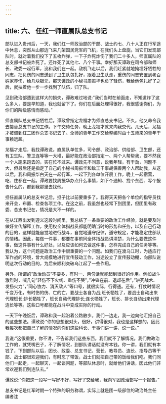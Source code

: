 ```yaml
---
---
---
```

title: 六、 任红一师直属队总支书记
---



部队进入贵州后，一天，我们红一师政治部的干部、战士约七、八十人正在行军途中休息，突然从山那边飞来几架国民党军的飞机，在我们头上盘旋。当它们发现部队时，就对着我们投下了五枚炸弹，一下子炸死炸伤了我们二十多人，师直属队的总支部书记被炸死了。还炸死了其他七、八个干事。幸好那天谭政在司令部和师长、政委一起行军，没和我们在一起。敌机飞走以后，我们赶紧就地掩埋好牺牲的同志，把负伤的同志送到了卫生队包扎好，跟着卫生队走，重伤的同志安置到老百姓家养伤，给几块银元，那天谭政的小秘书周振华也负了轻伤，我给他包扎好了之后，就扶着他一步一步找到了队伍，归了队。

见到政治部遭到这样大的损失，谭政难过地说:”我们当时在前面走，不知道炸了这么多人，要是早知道，我也就留下了。你们在后面处理得很好，我很感谢你们，为你们的阶级感情而感动。”

师直属队总支书记牺牲后，谭政曾指定龙福才为师直总支书记。不久，他又命令我去接替总支书记的工作。下午交待任务，晚上龙福才就来向我交代。几天后，龙福才被调到红二团作总支书记去了。全师的青年工作交给整编时由十五师来的青年干事赖远超。

龙福才走后，我找谭政说，直属队单位多，司令部、政治部、供给部、卫生部，还有卫生队、警卫连等等一大堆，最好能在政治部指定一、两个人帮帮我，要不然我一个人跑来跑去的，实在忙不过来。谭政先不同意，说我年轻，有干劲，问题不大，但最后还是指定了自己的小秘书周振华和敌工干事胡保善两个人帮助我，从这以后，我和周振华白天在一起行军，一起下到各单位开展工作，晚上一起宿营，吃、住都在一起。谭政要找周振华办点什么事情，如下个通知、找个东西、写个报告什么的，都到我那里去找他。

担任直属队的总支书记后，担子比以前要重多了。我得天天把各个单位的指导员找来开会，布置、检查各项工作。在这之前，我虽然也经常下到团里，但团里有政委、总支书记在，情况是大不一样的。

在从江西出发到遵义这段时间里，我总结了一条重要的政治工作经验，就是要及时做好宣传解释工作，使用权全体指战员都能明确当时的形势和任务，以及自己行动的目的，这样就能自觉地进行战斗，自觉地遵守纪律，遵守规定，才能稳定住部队的情绪。因此，每做一件事，都要在事前同全体指战员讲清楚，为什么要做这件事，做这件事有什么好处，以及应该如何去做这件事，怎样完成自己的任务等等。我认为，这个问题是政治工作中很重要的一个问题。如我们在渡乌江时，为适应行军作战的环境，曾大规模地进行宣传鼓动工作，沿途设立了宣传鼓动棚，向部队说明这次行动的目的，为后来顺利突破乌江起了一些作用。

另外，所谓的”政治动员”不要多，有时一、两句话就能起到很好的作用。例如战斗激烈时，喊几句”轻伤不下火线、重伤不哭”，”冲锋在前、退却在后”，”讲究战术、发扬火力”，”同心协力、消灭敌人”等口号，就很实际，行得通。还有，打仗时情况千变万化，有时伤的伤、亡的亡，要战士各自为战;班长牺牲了，要战士自动出来代理班长;排长牺牲了，班长自动代理排长;连长牺牲了，班长、排长自动出来代理连长等等。这些口号都能在战斗中变成实际的行动。

一天下午晚饭后，谭政和我一起沿着公路散步。我们一边走，我一边向他汇报自己的这些想法。谭政说:”你的思想很对头，很好，讲得很对，我也是这样想的，因此我每次都把自己了解的情况向你们这些科长、干事们讲一讲、说一说。”

我说:”这很重要，你不讲，不告诉我们这些东西，我们就不了解情况。我们做政治工作的，就凭嘴巴子，不了解情况，到部队讲话就没有本钱。你一讲，我们就有本钱了，下到部队以后，团长、政委、总支书记、营长、教导员、连长、指导员等干部、战士都很欢迎我们，有时忘了带饭，战士们就把自己带的饭给我们吃。我们同他们一起走，一起聊天，一起谈问题，等部队休息时，就给他们讲话，因此他们非常欢迎我们到连队去。”

谭政说:”你把这一段写一写好不好，写好了交给我，我向军团政治部写一个报告。”

总支书记是红军时期一个特殊的职务称谓，实际上就是团一级部位的政治处主任 编者注